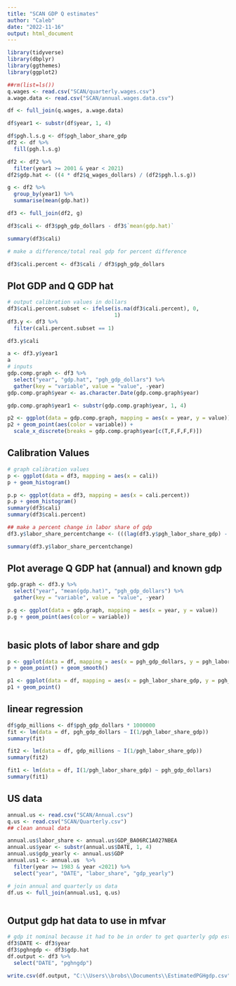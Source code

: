 ```yaml
---
title: "SCAN GDP Q estimates"
author: "Caleb"
date: "2022-11-16"
output: html_document
---
```


```r
library(tidyverse) 
library(dbplyr) 
library(ggthemes)
library(ggplot2) 

##rm(list=ls())
q.wages <- read.csv("SCAN/quarterly.wages.csv") 
a.wage.data <- read.csv("SCAN/annual.wages.data.csv") 

df <- full_join(q.wages, a.wage.data)
```

```r
df$year1 <- substr(df$year, 1, 4)

df$pgh.l.s.g <- df$pgh_labor_share_gdp
df2 <- df %>% 
  fill(pgh.l.s.g)

df2 <- df2 %>% 
  filter(year1 >= 2001 & year < 2021) 
df2$gdp.hat <- ((4 * df2$q_wages_dollars) / (df2$pgh.l.s.g)) 

g <- df2 %>% 
  group_by(year1) %>% 
  summarise(mean(gdp.hat)) 

df3 <- full_join(df2, g)

df3$cali <- df3$pgh_gdp_dollars - df3$`mean(gdp.hat)`

summary(df3$cali)

# make a difference/total real gdp for percent difference 

df3$cali.percent <- df3$cali / df3$pgh_gdp_dollars
```
## Plot GDP and Q GDP hat 
```r
# output calibration values in dollars 
df3$cali.percent.subset <- ifelse(is.na(df3$cali.percent), 0, 
                                  1)
df3.y <- df3 %>% 
  filter(cali.percent.subset == 1)

df3.y$cali

a <- df3.y$year1
a
# inputs
gdp.comp.graph <- df3 %>% 
  select("year", "gdp.hat", "pgh_gdp_dollars") %>% 
  gather(key = "variable", value = "value", -year)
gdp.comp.graph$year <- as.character.Date(gdp.comp.graph$year)

gdp.comp.graph$year1 <- substr(gdp.comp.graph$year, 1, 4)

p2 <- ggplot(data = gdp.comp.graph, mapping = aes(x = year, y = value)) 
p2 + geom_point(aes(color = variable)) + 
  scale_x_discrete(breaks = gdp.comp.graph$year[c(T,F,F,F,F)]) 

```

## Calibration Values 
```r
# graph calibration values 
p <- ggplot(data = df3, mapping = aes(x = cali))
p + geom_histogram()

p.p <- ggplot(data = df3, mapping = aes(x = cali.percent))
p.p + geom_histogram() 
summary(df3$cali)
summary(df3$cali.percent)


```
```r


## make a percent change in labor share of gdp 
df3.y$labor_share_percentchange <- (((lag(df3.y$pgh_labor_share_gdp) - df3.y$pgh_labor_share_gdp) / lag(df3.y$pgh_labor_share_gdp))  * 100)

summary(df3.y$labor_share_percentchange)

```
## Plot average Q GDP hat (annual) and known gdp 
```r
gdp.graph <- df3.y %>%  
  select("year", "mean(gdp.hat)", "pgh_gdp_dollars") %>% 
  gather(key = "variable", value = "value", -year)

p.g <- ggplot(data = gdp.graph, mapping = aes(x = year, y = value)) 
p.g + geom_point(aes(color = variable))
  
```
## basic plots of labor share and gdp


```r
p <- ggplot(data = df, mapping = aes(x = pgh_gdp_dollars, y = pgh_labor_share_gdp))
p + geom_point() + geom_smooth()

p1 <- ggplot(data = df, mapping = aes(x = pgh_labor_share_gdp, y = pgh_gdp_dollars))
p1 + geom_point() 
```

## linear regression



```r
df$gdp_millions <- df$pgh_gdp_dollars * 1000000
fit <- lm(data = df, pgh_gdp_dollars ~ I(1/pgh_labor_share_gdp))
summary(fit) 

fit2 <- lm(data = df, gdp_millions ~ I(1/pgh_labor_share_gdp))
summary(fit2)

fit1 <- lm(data = df, I(1/pgh_labor_share_gdp) ~ pgh_gdp_dollars) 
summary(fit1)
```

## US data 
```r
annual.us <- read.csv("SCAN/Annual.csv") 
q.us <- read.csv("SCAN/Quarterly.csv") 
## clean annual data 

annual.us$labor_share <- annual.us$GDP_BA06RC1A027NBEA
annual.us$year <- substr(annual.us$DATE, 1, 4)
annual.us$gdp_yearly <- annual.us$GDP
annual.us1 <- annual.us  %>% 
  filter(year >= 1983 & year <2021) %>% 
  select("year", "DATE", "labor_share", "gdp_yearly") 

# join annual and quarterly us data 
df.us <- full_join(annual.us1, q.us)



```

## Output gdp hat data to use in mfvar 
```r
# gdp it nominal because it had to be in order to get quarterly gdp estimates from yearly gdp using labor share of gdp 
df3$DATE <- df3$year
df3$pghngdp <- df3$gdp.hat
df.output <- df3 %>% 
  select("DATE", "pghngdp")
 
write.csv(df.output, "C:\\Users\\brobs\\Documents\\EstimatedPGHgdp.csv")
```
